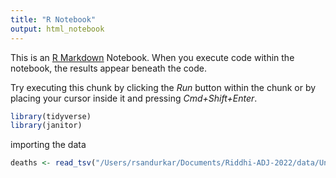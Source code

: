 ```yaml
---
title: "R Notebook"
output: html_notebook
---
```


This is an [R Markdown](http://rmarkdown.rstudio.com) Notebook. When you execute code within the notebook, the results appear beneath the code. 

Try executing this chunk by clicking the *Run* button within the chunk or by placing your cursor inside it and pressing *Cmd+Shift+Enter*. 

```r
library(tidyverse)
library(janitor)
```

importing the data
```r
deaths <- read_tsv("/Users/rsandurkar/Documents/Riddhi-ADJ-2022/data/Underlying Cause of Death, 1999-2020 (5).txt")
```


